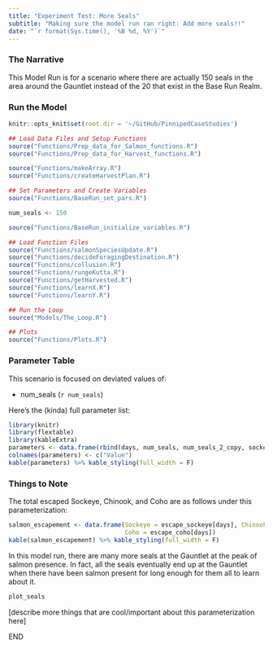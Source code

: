 ```yaml
---
title: "Experiment Test: More Seals"
subtitle: "Making sure the model run ran right: Add more seals!!"
date: "`r format(Sys.time(), '%B %d, %Y')`"
---
```


### The Narrative

This Model Run is for a scenario where there are actually 150 seals in the area around the Gauntlet instead of the 20 that exist in the Base Run Realm.

### Run the Model

```r
knitr::opts_knit$set(root.dir = '~/GitHub/PinnipedCaseStudies')
```

```r

## Load Data Files and Setup Functions 
source("Functions/Prep_data_for_Salmon_functions.R")
source("Functions/Prep_data_for_Harvest_functions.R")

source("Functions/makeArray.R")
source("Functions/createHarvestPlan.R")

## Set Parameters and Create Variables
source("Functions/BaseRun_set_pars.R")

num_seals <- 150

source("Functions/BaseRun_initialize_variables.R")

## Load Function Files
source("Functions/salmonSpeciesUpdate.R")
source("Functions/decideForagingDestination.R")
source("Functions/collusion.R")
source("Functions/rungeKutta.R")
source("Functions/getHarvested.R")
source("Functions/learnX.R")
source("Functions/learnY.R")

## Run the Loop
source("Models/The_Loop.R")

## Plots
source("Functions/Plots.R")
```

### Parameter Table

This scenario is focused on deviated values of:  

* num_seals (`r num_seals`)

Here's the (kinda) full parameter list:
```r
library(knitr)
library(flextable)
library(kableExtra)
parameters <- data.frame(rbind(days, num_seals, num_seals_2_copy, sockeye_escape_rate, chinook_escape_rate, coho_escape_rate, min_fishers, max_fishers, fishery_open, fishery_close, sockeye_fish_rate, chinook_fish_rate, coho_fish_rate, natural_mort, Cmax, alpha))
colnames(parameters) <- c("Value")
kable(parameters) %>% kable_styling(full_width = F)
```

### Things to Note

The total escaped Sockeye, Chinook, and Coho are as follows under this parameterization:

```r
salmon_escapement <- data.frame(Sockeye = escape_sockeye[days], Chinook = escape_chinook[days],
                                Coho = escape_coho[days])
kable(salmon_escapement) %>% kable_styling(full_width = F)
```

In this model run, there are many more seals at the Gauntlet at the peak of salmon presence. In fact, all the seals eventually end up at the Gauntlet when there have been salmon present for long enough for them all to learn about it.

```r
plot_seals
```

[describe more things that are cool/important about this parameterization here]

END